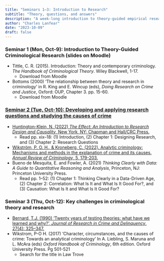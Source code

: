 ```yaml
---
title: "Seminars 1–3: Introduction to Research"
subtitle: "Theory, questions, and answers"
description: "A week-long introduction to theory-guided empirical research in criminology"
author: "Charles Lanfear"
date: "2023-10-09"
draft: false
---
```


### Seminar 1 (Mon, Oct-9): Introduction to Theory-Guided Criminological Research (slides on Moodle)

* Tittle, C. R. (2015). Introduction: Theory and contemporary criminology. *The Handbook of Criminological Theory*. Wiley Blackwell, 1-17.
  * Download from Moodle
* Bottoms (2000) ‘The relationship between theory and research in criminology’ in R. King and E. Wincup (eds), *Doing Research on Crime and Justice*, Oxford: OUP, Chapter 3. pp. 15-60.
   * Download from Moodle


### [Seminar 2 (Tue, Oct-10): Developing and applying research questions and studying the causes of crime](https://clanfear.github.io/ioc_crm/_lectures/research-questions/slides_research-questions.html)

* [Huntington-Klein, N. (2022) *The Effect: An Introduction to Research Design and Causality*, New York, NY: Chapman and Hall/CRC Press.](https://theeffectbook.net/index.html)
   * Read pp. xix–18: (1) Introduction, (2) Chapter 1: Designing Research, and (3) Chapter 2: Research Questions

* [Wikström, P. O. H., & Kroneberg, C. (2022). Analytic criminology: Mechanisms and methods in the explanation of crime and its causes. *Annual Review of Criminology*, 5, 179-203.](https://doi.org/10.1146/annurev-criminol-030920-091320)
* Bueno de Mesquita, E. and Fowler, A. (2021) *Thinking Clearly with Data: A Guide to Quantitative Reasoning and Analysis*, Princeton, NJ: Princeton University Press. 
   * Read pp. 1–52: (1) Chapter 1: Thinking Clearly in a Data-Driven Age, (2) Chapter 2: Correlation: What Is It and What Is It Good For?, and (3) Causation: What Is It and What Is It Good For?

### Seminar 3 (Thu, Oct-12): Key challenges in criminological theory and research

* [Bernard, T.J. (1990) ‘Twenty years of testing theories: what have we learned and why?’, *Journal of Research in Crime and Delinquency*, 27(4): 325–347.](http://dx.doi.org/10.1177/0022427890027004002)
* Wikstrom, P-O H. (2017) ‘Character, circumstances, and the causes of crime: Towards an analytical criminology’ In A. Liebling, S. Maruna and L. McAra (eds) *Oxford Handbook of Criminology*, 6th edition. Oxford University Press. Pg 501-521 
  * Search for the title in Law Trove



